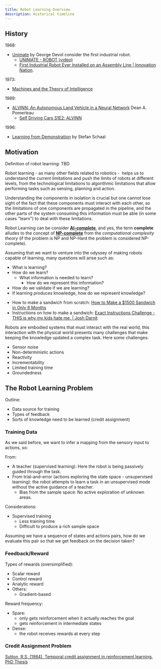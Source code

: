 ```yaml
---
title: Robot Learning Overview
description: Historical timeline
---
```



## History

1968:
- [Unimate](https://en.wikipedia.org/wiki/Unimate) by George Devol consider the first industrial robot.
    - [UNIMATE - ROBOT (video)](https://www.youtube.com/watch?v=hxsWeVtb-JQ)
    - [First Industrial Robot Ever Installed on an Assembly Line | Innovation Nation](https://www.youtube.com/watch?v=-Xl2c91pWGc).

1973:
- [Machines and the Theory of Intelligence](https://files.givewell.org/files/labs/AI/Michie1973.pdf)

1989:
- [ALVINN: An Autonomous Land Vehicle in a Neural Network](https://proceedings.neurips.cc/paper/1988/file/812b4ba287f5ee0bc9d43bbf5bbe87fb-Paper.pdf) Dean A. Pomerleau
    - [Self Driving Cars S1E2: ALVINN](https://www.youtube.com/watch?v=H0igiP6Hg1k)

1996:
- [Learning from Demonstration](https://papers.nips.cc/paper_files/paper/1996/file/68d13cf26c4b4f4f932e3eff990093ba-Paper.pdf) by Stefan Schaal

<Drawio
    file="robot-learning.drawio"
    page="1"
    description="Just a view of the field of robot learning."
/>

## Motivation

Definition of robot learning: TBD

<Think
    note="Building robots is hard, and making them *'learn'* is even more difficult. If we have not yet mastered the art of building robots, how can we even think of teaching them?"
/>

Robot learning - as many other fields related to robotics -  helps us to understand the current limitations and push the limits of robots at different levels, from the technological limitations to algorithmic limitations that allow performing tasks such as sensing, planning and action.

Understanding the components in isolation is crucial but one cannot lose sight of the fact that these components must interact with each other, so the limitations of one components are propagated in the pipeline, and the other parts of the system consuming this information must be able (in some cases "learn") to deal with these limitations.

<Drawio
    file="robot-learning.drawio"
    page="2"
    description="Dealing with imperfect information."
/>

Robot Learning can be consider [**AI-complete**](https://en.wikipedia.org/wiki/AI-complete), and yes, the term **complete** alludes to the concept of [**NP-complete**](https://en.wikipedia.org/wiki/NP-completeness) from the *computational complexity theory* (if the problem is NP and NP-Hard the problem is considered NP-complete).

Assuming that we want to venture into the odyssey of making robots capable of learning, many questions will arise such as:
- What is learning?
- How do we learn?
    - What information is needed to learn?
        - How do we represent this information?
- How do we validate if we are learning?
- If learning produces knowledge, how do we represent knowledge?

<Drawio
    file="robot-learning.drawio"
    page="3"
    description="Knowledge levels."
/>

- How to make a sandwich from scratch: [How to Make a $1500 Sandwich in Only 6 Months](https://www.youtube.com/watch?v=URvWSsAgtJE)
- Instructions on how to make a sandwich: [Exact Instructions Challenge - THIS is why my kids hate me. | Josh Darnit](https://www.youtube.com/watch?v=cDA3_5982h8)

Robots are embodied systems that must interact with the real world, this interaction with the physical world presents many challenges that make keeping the knowledge updated a complex task. Here some challenges:
- Sensor noise
- Non-deterministic actions
- Reactivity
- Incrementability
- Limited training time
- Groundedness

## The Robot Learning Problem

Outline:
- Data source for training
- Types of feedback
- Sorts of knowledge need to be learned (credit assignment)

<Definition
    term="Robot Learning Problem"
    definition="Generally speaking, the robot learning problem is to infer a mapping from sensors/states to actions given a training sequence of sensory inputs, action outputs, and feedback values."
    source="Robot Learning by Jonathan H. Connell and Sridhar Mahadevan"
    link="https://link.springer.com/book/10.1007/978-1-4615-3184-5"
/>

<Equation
    formula="\pi: S \rightarrow A"
    description="Basic idea of robot learning"
/>

<Drawio
    file="robot-learning.drawio"
    page="4"
    description="States maps to actions"
/>

### Training Data

As we said before, we want to infer a mapping from the sensory input to actions, so:

<Think
    note="Where do these sequences (states and actions) come from?"
/>

From:
- A teacher (supervised learning): Here the robot is being passively guided through the task.
- From trial-and-error (actions exploring the state space - unsupervised learning): the robot attempts to learn a task in an unsupervised mode without the active guidance of a teacher.
    - Bias from the sample space: No active exploration of unknown areas.

Considerations:
- Supervised training
    - Less training time
    - Difficult to produce a rich sample space

Assuming we have a sequence of states and actions pairs, how do we evaluate this pair so that we get feedback on the decision taken?

### Feedback/Reward

<Important
    note="Whether for a human or a robot, performance feedback is essential for learning."
/>

Types of rewards (oversimplified):
- Scalar reward
- Control reward
- Analytic reward
- Others:
    - Gradient-based

Reward frequency:
- Spare: 
    - only gets reinforcement when it actually reaches the goal
    - gets reinforcement in intermediate states
- Dense:
    -  the robot receives rewards at every step

### Credit Assignment Problem

[Sutton, R.S. (1984). Temporal credit assignment in reinforcement learning. PhD Thesis](https://web.archive.org/web/20170330010838/http://incompleteideas.net/sutton/papers/Sutton-PhD-thesis.pdf)
